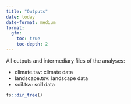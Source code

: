 ```yaml
---
title: "Outputs"
date: today
date-format: medium
format: 
  gfm:
    toc: true
    toc-depth: 2
---
```


All outputs and intermediary files of the analyses:

-   climate.tsv: climate data
-   landscape.tsv: landscape data
-   soil.tsv: soil data

```r
fs::dir_tree()
```
